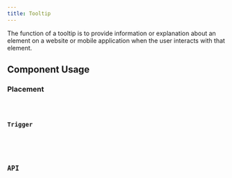 ```yaml
---
title: Tooltip
---
```







The function of a tooltip is to provide information or explanation about an element on a website or mobile application when the user interacts with that element.
## Component Usage
### Placement
<STooltip client:only="vue" class="mt-4" />
<Code code={STooltipRaw} lang="vue" title="placement.vue" />

### Trigger
<STooltitrigger  client:only="vue" class="mt-4" />
<Code code={STooltitriggerRaw} lang="vue" title="triger.vue" />


## API
<Tabs>
    <TabItem label="Properties">
        <ApiProperties client:only="vue" />
    </TabItem>
    <TabItem label="Slots">
        <ApiSlots client:only="vue" />
    </TabItem>
</Tabs>